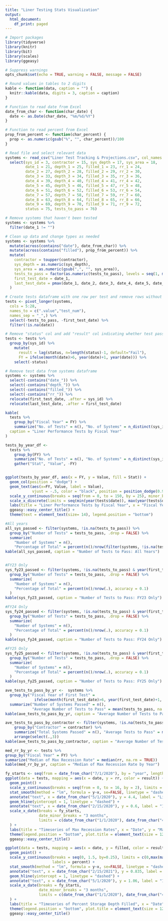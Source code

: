 ```yaml
---
title: "Liner Testing Stats Visualization"
output:
  html_document:
    df_print: paged
---
```



```r
# Import packages
library(tidyverse)
library(knitr)
library(bit)
library(scales)
library(ggeasy)

# Suppress warnings
opts_chunk$set(echo = TRUE, warning = FALSE, message = FALSE)

# Round values in tables to 2 digits
kable <- function(data, caption = "") {
  knitr::kable(data, digits = 3, caption = caption)
}

# Function to read date from Excel
date_from_char <- function(char_date) {
  date <- as.Date(char_date, "%m/%d/%Y")
}

# Function to read percent from Excel
prop_from_percent <- function(char_percent) {
  prop <- as.numeric(gsub("%", "", char_percent))/100
}
```



```r


# Read file and select relevant data
systems <- read_csv("Liner Test Tracking & Projections.csv", col_names = TRUE, skip = 5) %>%
  select(sys_id = 3, contractor = 15, sys_depth = 17, sys_area = 18, 
         date_1 = 21, depth_1 = 25, filled_1 = 23, rr_1 = 24,
         date_2 = 27, depth_2 = 28, filled_2 = 29, rr_2 = 30,
         date_3 = 33, depth_3 = 34, filled_3 = 35, rr_3 = 36,
         date_4 = 39, depth_4 = 40, filled_4 = 41, rr_4 = 42,
         date_5 = 45, depth_5 = 46, filled_5 = 47, rr_5 = 48,
         date_6 = 51, depth_6 = 52, filled_6 = 53, rr_6 = 54,
         date_7 = 57, depth_7 = 58, filled_7 = 59, rr_7 = 60,
         date_8 = 63, depth_8 = 64, filled_8 = 65, rr_8 = 66,
         date_9 = 69, depth_9 = 70, filled_9 = 71, rr_9 = 72,
         status = 75, tests_to_pass = 76)

# Remove systems that haven't been tested
systems <- systems %>%
  filter(date_1 != "") 

# Clean up data and change types as needed
systems <- systems %>% 
  mutate(across(contains("date"), date_from_char)) %>%
  mutate(across(contains("filled"), prop_from_percent)) %>%
  mutate(
    contractor = toupper(contractor),
    sys_depth = as.numeric(sys_depth),
    sys_area = as.numeric(gsub(",", "", sys_area)),
    tests_to_pass = factor(as.numeric(tests_to_pass), levels = seq(1, max(as.numeric(tests_to_pass), na.rm=TRUE))),
    first_test_date = date_1,
    last_test_date = pmax(date_1, date_2, date_3, date_4, date_5, date_6, date_7, date_8, date_9, na.rm = TRUE)
  )

# Create tests dataframe with one row per test and remove rows without test data
tests <- pivot_longer(systems,
  cols = 5:28,
  names_to = c(".value","test_num"),
  names_sep = "_",) %>% 
  select(-tests_to_pass, -first_test_date) %>%
  filter(!is.na(date))

# Remove "status" col and add "result" col indicating whether test passed. Add FY 
tests <- tests %>%
  group_by(sys_id) %>%
    mutate(
      result = lag(status, n=length(status)-1, default="Fail"),
      FY = ifelse(month(date)>6, year(date)+1, year(date))) %>%
    select(-status)

# Remove test data from systems dataframe
systems <- systems %>%
  select(-contains("date_")) %>%
  select(-contains("depth_")) %>%
  select(-contains("filled_")) %>%
  select(-contains("rr_")) %>%
  relocate(first_test_date, .after = sys_id) %>%
  relocate(last_test_date, .after = first_test_date)  

```


```r
kable(
  tests %>%
    group_by("Fiscal Year" = FY) %>%
    summarize("No. of Tests" = n(), "No. of Systems" = n_distinct(sys_id)),
  caption = "Liner Performance Tests by Fiscal Year"
)
```


```r
tests_by_year_df <-   
  tests %>%
    group_by(FY) %>%
    summarize("No. of Tests" = n(), "No. of Systems" = n_distinct(sys_id)) %>%
    gather("Stat", "Value", -FY)


ggplot(tests_by_year_df, aes(x = FY, y = Value, fill = Stat)) + 
  geom_col(position = "dodge") + 
  geom_text(aes(x=FY, Value, label = Value),
            vjust = -.5, color = "black", position = position_dodge(0.9)) + 
  scale_y_continuous(breaks = seq(from = 0, to = 150, by = 25), minor_breaks = 25, limits = c(0,150)) +
  scale_x_discrete(limits = seq(min(year(tests$date)), max(year(tests$date)))) + 
  labs(title = "Liner Performance Tests by Fiscal Year", x = "Fiscal Year", y = "", fill = "") + 
  ggeasy::easy_center_title() + 
  theme(text = element_text(size= 14), legend.position = "bottom") 

```


```r

#All years
all_sys_passed <- filter(systems, !is.na(tests_to_pass)) %>%
  group_by("Number of Tests" = tests_to_pass, .drop = FALSE) %>%
  summarize(
    "Number of Systems" = n(), 
    "Percentage of Total" = percent(n()/nrow(filter(systems, !is.na(tests_to_pass))), accuracy = 0.1))
kable(all_sys_passed, caption = "Number of Tests to Pass: All Years")


#FY23 Only
sys_fy23_passed <- filter(systems, !is.na(tests_to_pass) & year(first_test_date) == 2023) %>%
  group_by("Number of Tests" = tests_to_pass, .drop = FALSE) %>%
  summarize(
    "Number of Systems" = n(), 
    "Percentage of Total" = percent(n()/nrow(.), accuracy = 0.1)
  )
kable(sys_fy23_passed, caption = "Number of Tests to Pass: FY23 Only")

#FY24 Only
sys_fy24_passed <- filter(systems, !is.na(tests_to_pass) & year(first_test_date) == 2024) %>%
  group_by("Number of Tests" = tests_to_pass, .drop = FALSE) %>%
  summarize(
    "Number of Systems" = n(), 
    "Percentage of Total" = percent(n()/nrow(.), accuracy = 0.1)
  )
kable(sys_fy24_passed, caption = "Number of Tests to Pass: FY24 Only")

#FY25 Only
sys_fy25_passed <- filter(systems, !is.na(tests_to_pass) & year(first_test_date) == 2025) %>%
  group_by("Number of Tests" = tests_to_pass, .drop = FALSE) %>%
  summarize(
    "Number of Systems" = n(), 
    "Percentage of Total" = percent(n()/nrow(.), accuracy = 0.1)
  )
kable(sys_fy25_passed, caption = "Number of Tests to Pass: FY25 Only")
```

```r
ave_tests_to_pass_by_yr <-  systems %>%
  group_by("Fiscal Year of First Test" = 
             ifelse(month(first_test_date)>6, year(first_test_date)+1, year(first_test_date))) %>%
  summarize("Number of Systems Passed" = n(), 
            "Average Number of Tests to Pass" = mean(tests_to_pass, na.rm = TRUE))
kable(ave_tests_to_pass_by_yr, caption = "Average Number of Tests to Pass by Fiscal Year")
```

```r
ave_tests_to_pass_by_contractor <- filter(systems, !is.na(tests_to_pass)) %>%
    group_by("Contractor" = contractor) %>%
    summarize("Total Systems Passed" = n(), "Average Tests to Pass" = mean(tests_to_pass)) %>%
    arrange(select(.,3))
kable(ave_tests_to_pass_by_contractor, caption = "Average Number of Tests to Pass by Contractor")
```

```r
med_rr_by_yr <- tests %>%
group_by("Fiscal Year" = FY) %>%
summarize("Median of Max Recession Rate" = median(rr, na.rm = TRUE))
kable(med_rr_by_yr, caption = "Median of Max Recession Rate by Year")
```

```r
fy_starts <- seq(from = date_from_char("7/1/2020"), by = "year", length.out = 5)
ggplot(data = tests, mapping = aes(x = date, y = rr, color = result)) + 
  geom_point() + 
  scale_y_continuous(breaks = seq(from = 0, to = 16, by = 2), limits = c(0, 16)) +
  stat_smooth(method = "lm", formula = y~x, se=FALSE, linetype = "dashed", color = "black") + 
  annotate("text", x = date_from_char("5/1/2020"), y = 4.4, label = "Linear Fit", angle = -4) + 
  geom_hline(yintercept = 1, linetype = "dashed") + 
  annotate("text", x = date_from_char("2/15/2020"), y = 0.6, label = "1 in/hr Limit") + 
  scale_x_date(breaks = fy_starts,
               date_minor_breaks = "3 months",
               limits = c(date_from_char("1/1/2020"), date_from_char("4/1/2025"))
  ) +
  labs(title = "Timeseries of Max Recession Rates", x = "Date", y = "Maximum Recession Rate (in/hr)") + 
  theme(legend.position = "bottom", plot.title = element_text(size = 12), legend.title=element_blank()) + 
  ggeasy::easy_center_title()
```


```r

ggplot(data = tests, mapping = aes(x = date, y = filled, color = result)) + 
  geom_point() + 
  scale_y_continuous(breaks = seq(0, 1.5, by=0.25), limits = c(0,max(max(tests$filled), 1.5)), 
                     labels = percent) +
  stat_smooth(method = "lm", formula = y~x, se=FALSE, linetype = "dashed", color = "black") + 
  annotate("text", x = date_from_char("2/15/2021"), y = 0.835, label = "Linear Fit", angle = 3) + 
  geom_hline(yintercept = 1, linetype = "dashed") + 
  annotate("text", x = date_from_char("5/1/2020"), y = 1.06, label = "1 in/hr Limit") + 
  scale_x_date(breaks = fy_starts,
               date_minor_breaks = "3 months",
               limits = c(date_from_char("1/1/2020"), date_from_char("4/1/2025"))
  ) +
  labs(title = "Timeseries of Percent Storage Depth Filled", x = "Date", y = "Percent Filled") + 
  theme(legend.position = "bottom", plot.title = element_text(size = 12), legend.title=element_blank()) + 
  ggeasy::easy_center_title()
```
